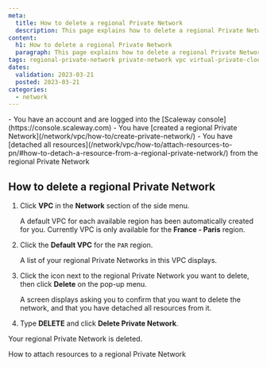 ```yaml
---
meta:
  title: How to delete a regional Private Network
  description: This page explains how to delete a regional Private Network
content:
  h1: How to delete a regional Private Network
  paragraph: This page explains how to delete a regional Private Network
tags: regional-private-network private-network vpc virtual-private-cloud delete destroy
dates:
  validation: 2023-03-21
  posted: 2023-03-21
categories:
  - network
---
```


<Macro id="iam-requirements" />
 
<Message type="requirement">
  - You have an account and are logged into the [Scaleway console](https://console.scaleway.com)
  - You have [created a regional Private Network](/network/vpc/how-to/create-private-network/)
  - You have [detached all resources](/network/vpc/how-to/attach-resources-to-pn/#how-to-detach-a-resource-from-a-regional-private-network/) from the regional Private Network
</Message>

## How to delete a regional Private Network

1. Click **VPC** in the **Network** section of the side menu.

    A default VPC for each available region has been automatically created for you. Currently VPC is only available for the **France - Paris** region.

    <Lightbox src="scaleway-vpc.webp" alt="" />

2. Click the **Default VPC** for the `PAR` region.

    A list of your regional Private Networks in this VPC displays.

3. Click the <Icon name="more" /> icon next to the regional Private Network you want to delete, then click **Delete** on the pop-up menu.

    <Lightbox src="scaleway-delete-rpn.webp" alt="" />

    A screen displays asking you to confirm that you want to delete the network, and that you have detached all resources from it.

4. Type **DELETE** and click **Delete Private Network**.

  Your regional Private Network is deleted.

<Navigation title="See Also">
  <PreviousButton to="/network/vpc/how-to/attach-resources-to-pn/">How to attach resources to a regional Private Network</PreviousButton>
</Navigation>
